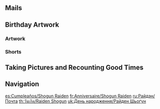 {{BirthdayIntro|Raiden Shogun}}

==Mails==
{{Mails by Category Table|Raiden Shogun Birthday Mails|noheader=1}}

==Birthday Artwork==
===Artwork===
{{Artwork by Category Table
|Character Birthday Artwork
|category = Raiden Shogun Birthday Artwork
|header = Raiden Shogun's Birthday Artwork
}}

===Shorts===
{{Artwork by Category Table
|Character Shorts
|category = Raiden Shogun Birthday Artwork
|header = Raiden Shogun's Birthday Shorts
}}

==Taking Pictures and Recounting Good Times==
{{Transclude|Taking Pictures and Recounting Good Times/Story/Raiden Shogun|Stories|main=1|top=1}}

==Navigation==
{{Character Navbox|prelink=1|link type=Birthday}}

[[es:Cumpleaños/Shogun Raiden]]
[[fr:Anniversaire/Shogun Raiden]]
[[ru:Райдэн/Почта]]
[[th:วันเกิด/Raiden Shogun]]
[[uk:День народження/Райден Шьоґун]]